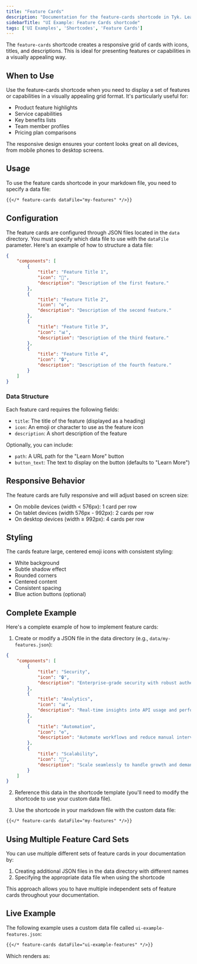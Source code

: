 ```yaml
---
title: "Feature Cards"
description: "Documentation for the feature-cards shortcode in Tyk. Learn how to display responsive feature cards with icons, titles, and descriptions."
sidebarTitle: "UI Example: Feature Cards shortcode"
tags: ['UI Examples', 'Shortcodes', 'Feature Cards']
---
```



The `feature-cards` shortcode creates a responsive grid of cards with icons, titles, and descriptions. This is ideal for presenting features or capabilities in a visually appealing way.

## When to Use

Use the feature-cards shortcode when you need to display a set of features or capabilities in a visually appealing grid format. It's particularly useful for:

- Product feature highlights
- Service capabilities
- Key benefits lists
- Team member profiles
- Pricing plan comparisons

The responsive design ensures your content looks great on all devices, from mobile phones to desktop screens.

## Usage

To use the feature cards shortcode in your markdown file, you need to specify a data file:

```md
{{</* feature-cards dataFile="my-features" */>}}
```

## Configuration

The feature cards are configured through JSON files located in the `data` directory. You must specify which data file to use with the `dataFile` parameter. Here's an example of how to structure a data file:

```json
{
    "components": [
        {
            "title": "Feature Title 1",
            "icon": "🚀",
            "description": "Description of the first feature."
        },
        {
            "title": "Feature Title 2",
            "icon": "⚙️",
            "description": "Description of the second feature."
        },
        {
            "title": "Feature Title 3",
            "icon": "📊",
            "description": "Description of the third feature."
        },
        {
            "title": "Feature Title 4",
            "icon": "🔒",
            "description": "Description of the fourth feature."
        }
    ]
}
```

### Data Structure

Each feature card requires the following fields:

- `title`: The title of the feature (displayed as a heading)
- `icon`: An emoji or character to use as the feature icon
- `description`: A short description of the feature

Optionally, you can include:

- `path`: A URL path for the "Learn More" button
- `button_text`: The text to display on the button (defaults to "Learn More")

## Responsive Behavior

The feature cards are fully responsive and will adjust based on screen size:

- On mobile devices (width < 576px): 1 card per row
- On tablet devices (width 576px - 992px): 2 cards per row
- On desktop devices (width ≥ 992px): 4 cards per row

## Styling

The cards feature large, centered emoji icons with consistent styling:

- White background
- Subtle shadow effect
- Rounded corners
- Centered content
- Consistent spacing
- Blue action buttons (optional)

## Complete Example

Here's a complete example of how to implement feature cards:

1. Create or modify a JSON file in the data directory (e.g., `data/my-features.json`):

```json
{
    "components": [
        {
            "title": "Security",
            "icon": "🔒",
            "description": "Enterprise-grade security with robust authentication options."
        },
        {
            "title": "Analytics",
            "icon": "📊",
            "description": "Real-time insights into API usage and performance."
        },
        {
            "title": "Automation",
            "icon": "⚙️",
            "description": "Automate workflows and reduce manual intervention."
        },
        {
            "title": "Scalability",
            "icon": "🚀",
            "description": "Scale seamlessly to handle growth and demand spikes."
        }
    ]
}
```

2. Reference this data in the shortcode template (you'll need to modify the shortcode to use your custom data file).

3. Use the shortcode in your markdown file with the custom data file:

```md
{{</* feature-cards dataFile="my-features" */>}}
```

## Using Multiple Feature Card Sets

You can use multiple different sets of feature cards in your documentation by:

1. Creating additional JSON files in the data directory with different names
2. Specifying the appropriate data file when using the shortcode

This approach allows you to have multiple independent sets of feature cards throughout your documentation.

## Live Example

The following example uses a custom data file called `ui-example-features.json`:

```md
{{</* feature-cards dataFile="ui-example-features" */>}}
```

Which renders as:

<UIExampleCards/>
